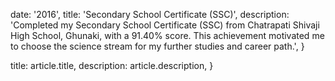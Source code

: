 
  date: '2016',
  title: 'Secondary School Certificate (SSC)',
  description:
    'Completed my Secondary School Certificate (SSC) from Chatrapati Shivaji High School, Ghunaki, with a 91.40% score. This achievement motivated me to choose the science stream for my further studies and career path.',
}

  title: article.title,
  description: article.description,
}
